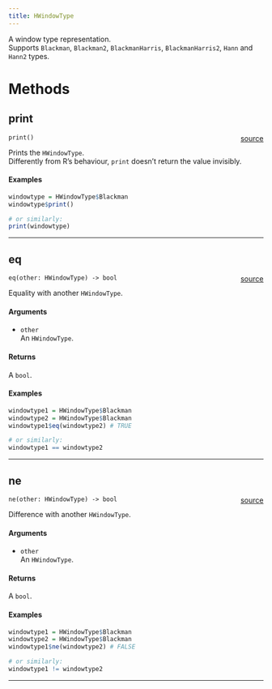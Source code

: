 ```yaml
---
title: HWindowType
---
```


A window type representation. \
Supports `Blackman`, `Blackman2`, `BlackmanHarris`, `BlackmanHarris2`, `Hann` and `Hann2` types. \

# Methods

## print

`print()` <span style="float: right;"> [source](https://github.com/daniellga/harmonium/tree/master/r-harmonium//hwindowtype.rs#L43) </span> \

Prints the `HWindowType`. \
Differently from R's behaviour, `print` doesn't return the value invisibly. \

#### Examples

```r
windowtype = HWindowType$Blackman
windowtype$print()

# or similarly:
print(windowtype)
```

_________

## eq

`eq(other: HWindowType) -> bool` <span style="float: right;"> [source](https://github.com/daniellga/harmonium/tree/master/r-harmonium//hwindowtype.rs#L77) </span> \

Equality with another `HWindowType`.

#### Arguments

* `other` \
An `HWindowType`. \

#### Returns

A `bool`.

#### Examples

```r
windowtype1 = HWindowType$Blackman
windowtype2 = HWindowType$Blackman
windowtype1$eq(windowtype2) # TRUE

# or similarly:
windowtype1 == windowtype2
```

_________

## ne

`ne(other: HWindowType) -> bool` <span style="float: right;"> [source](https://github.com/daniellga/harmonium/tree/master/r-harmonium//hwindowtype.rs#L112) </span> \

Difference with another `HWindowType`.

#### Arguments

* `other` \
An `HWindowType`. \

#### Returns

A `bool`.

#### Examples

```r
windowtype1 = HWindowType$Blackman
windowtype2 = HWindowType$Blackman
windowtype1$ne(windowtype2) # FALSE

# or similarly:
windowtype1 != windowtype2
```

_________
